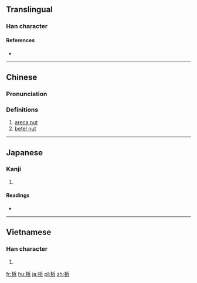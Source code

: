 {{also|檳}}
==Translingual==

===Han character===
{{Han char|rn=75|rad=木|as=07|sn=11|four=|canj=DOMC|ids=⿰木兵}}

====References====
* {{Han ref|kx=0531.131|dkj=14909|hdz=21216.020|uh=68B9|ud=26809}}

----

==Chinese==
{{zh-forms}}

===Pronunciation===
{{zh-pron
|m=bīn,bīng
|c=ban1
|mc=
|oc=
|ma=
|cat=n
}}

===Definitions===
# [[areca nut]]
# [[betel nut]]

----

==Japanese==

===Kanji===
{{ja-kanji|grade=|rs=木07}}

# {{defn|lang=ja|sort=木07}}

====Readings====
* {{ja-readings|on=[[びん]] (bin), [[ひん]] (hin)|kun=[[びんろうし]] (binroushi)}}

----

==Vietnamese==

===Han character===
{{vi-readings|rs=木07|hanviet=biêng}}

# {{defn|lang=vi|sort=木07}}

[[fr:梹]]
[[hu:梹]]
[[ja:梹]]
[[pl:梹]]
[[zh:梹]]